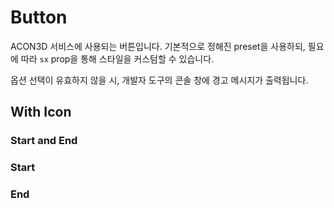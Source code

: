 

<Meta of={ButtonStories} />

# Button

ACON3D 서비스에 사용되는 버튼입니다. 기본적으로 정해진 preset을 사용하되, 필요에 따라 `sx` prop을 통해 스타일을 커스텀할 수 있습니다.

옵션 선택이 유효하지 않을 시, 개발자 도구의 콘솔 창에 경고 메시지가 출력됩니다.

<Canvas of={ButtonStories.Default} />

<Controls />

## With Icon

### Start and End

<Canvas of={ButtonStories.StartAndEnd} />

<Controls of={ButtonStories.StartAndEnd} />

### Start

<Canvas of={ButtonStories.Start} />

<Controls of={ButtonStories.Start} />

### End

<Canvas of={ButtonStories.End} />

<Controls of={ButtonStories.End} />
